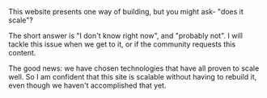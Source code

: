 

This website presents one way of building, but you might ask- "does it scale"?

The short answer is "I don't know right now", and "probably not". I will tackle this issue when we get to it, or if the community requests this content.

The good news: we have chosen technologies that have all proven to scale well. So I am confident that this site is scalable without having to rebuild it, even though we haven't accomplished that yet.

